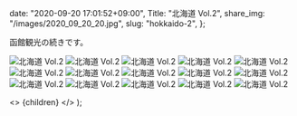 
  date: "2020-09-20 17:01:52+09:00",
  Title: "北海道 Vol.2",
  share_img: "/images/2020_09_20_20.jpg",
  slug: "hokkaido-2",
};

函館観光の続きです。

![北海道 Vol.2](/images/2020_09_20_16.jpg)
![北海道 Vol.2](/images/2020_09_20_17.jpg)
![北海道 Vol.2](/images/2020_09_20_18.jpg)
![北海道 Vol.2](/images/2020_09_20_19.jpg)
![北海道 Vol.2](/images/2020_09_20_20.jpg)
![北海道 Vol.2](/images/2020_09_20_21.jpg)
![北海道 Vol.2](/images/2020_09_20_22.jpg)
![北海道 Vol.2](/images/2020_09_20_23.jpg)
![北海道 Vol.2](/images/2020_09_20_24.jpg)
![北海道 Vol.2](/images/2020_09_20_25.jpg)
![北海道 Vol.2](/images/2020_09_20_26.jpg)
![北海道 Vol.2](/images/2020_09_20_27.jpg)
![北海道 Vol.2](/images/2020_09_20_28.jpg)
![北海道 Vol.2](/images/2020_09_20_29.jpg)
![北海道 Vol.2](/images/2020_09_20_30.jpg)

  <>
    <Head>
      <title>{meta.Title} | 異郷好実</title>
    </Head>
    <PostLayout meta={meta}>{children}</PostLayout>
  </>
);
